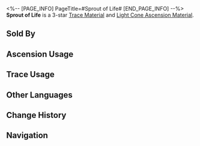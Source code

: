 <%-- [PAGE_INFO]
PageTitle=#Sprout of Life#
[END_PAGE_INFO] --%>
{{Item Infobox
|id          = 110172
|image       = Item Sprout of Life.png{{subst:void|<!--$UPLOAD:<<SpriteOutput/ItemFigures/110172.png>-<Item Sprout of Life.png>-<Item Icons>>-->}}
|type        = Trace Material
|type2       = Light Cone Ascension Material
|invCategory = Upgrade Materials
|rarity      = 3
|effect      = 
|description = A young sprout emerging from the Seed of Abundance. Used to level up Traces moderately for {{Color|h|Abundance}} characters.
|source1     = [[Calyx (Crimson): Bud of Abundance (undefined)]]
|source2     = [[Omni-Synthesizer]] &mdash; Material Synthesis
|source3     = [[Embers Exchange]]
|source4     = [[Omni-Synthesizer]] &mdash; Material Exchange
}}
{{Description|Radiating warmth, life and growth flourish around the place where it sinks its roots. Barren wastelands turn into luscious grass fields, withered plants rejuvenate and blossom, and springs burst through the ground to moisten the land.<br />As you get closer to it, your muscles and bones twitch and propagate with an unbearable itch.<br /><br />''"Life is unfailing where the soul abounds."''}}
'''Sprout of Life''' is a 3-star [[Trace Material]] and [[Light Cone Ascension Material]].

==Sold By==
{{Shop Availability}}

==Ascension Usage==
{{Ascension Usage}}

==Trace Usage==
{{Trace Usage}}

==Other Languages==
{{Other Languages
|en   = Sprout of Life
|zhs  = 生命之芽
|zht  = 生命之芽
|ja   = 生命の芽
|ko   = 생명의 새싹
|es   = Brote de la vida
|fr   = Pousse de la vie
|ru   = Росток жизни
|th   = Sprout of Life
|vi   = Mầm Sống
|de   = Spross des Lebens
|id   = Sprout of Life
|pt   = Broto da Vida
}}

==Change History==
{{Change History|1.0}}

==Navigation==
{{Upgrade Material Navbox}}